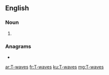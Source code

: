 ==English==

===Noun===
{{head|en|noun plural form}}

# {{plural of|T-wave|lang=en}}

===Anagrams===
* {{l|en|watevs}}

[[ar:T-waves]]
[[fr:T-waves]]
[[ku:T-waves]]
[[mg:T-waves]]